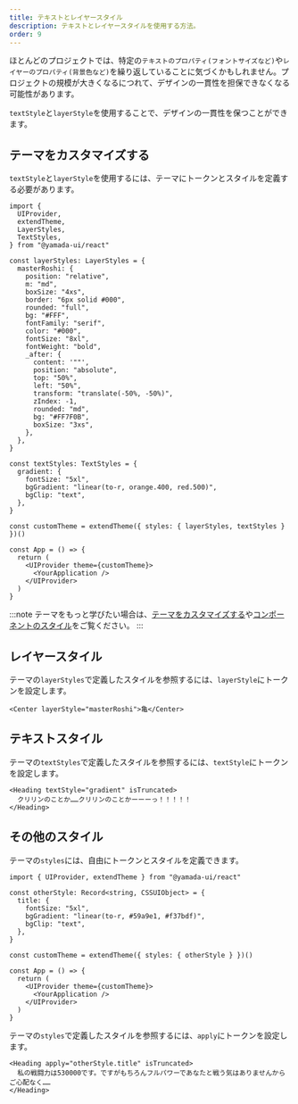 ```yaml
---
title: テキストとレイヤースタイル
description: テキストとレイヤースタイルを使用する方法。
order: 9
---
```


ほとんどのプロジェクトでは、特定の`テキストのプロパティ(フォントサイズなど)`や`レイヤーのプロパティ(背景色など)`を繰り返していることに気づくかもしれません。プロジェクトの規模が大きくなるにつれて、デザインの一貫性を担保できなくなる可能性があります。

`textStyle`と`layerStyle`を使用することで、デザインの一貫性を保つことができます。

## テーマをカスタマイズする

`textStyle`と`layerStyle`を使用するには、テーマにトークンとスタイルを定義する必要があります。

```tsx live=false
import {
  UIProvider,
  extendTheme,
  LayerStyles,
  TextStyles,
} from "@yamada-ui/react"

const layerStyles: LayerStyles = {
  masterRoshi: {
    position: "relative",
    m: "md",
    boxSize: "4xs",
    border: "6px solid #000",
    rounded: "full",
    bg: "#FFF",
    fontFamily: "serif",
    color: "#000",
    fontSize: "8xl",
    fontWeight: "bold",
    _after: {
      content: '""',
      position: "absolute",
      top: "50%",
      left: "50%",
      transform: "translate(-50%, -50%)",
      zIndex: -1,
      rounded: "md",
      bg: "#FF7F0B",
      boxSize: "3xs",
    },
  },
}

const textStyles: TextStyles = {
  gradient: {
    fontSize: "5xl",
    bgGradient: "linear(to-r, orange.400, red.500)",
    bgClip: "text",
  },
}

const customTheme = extendTheme({ styles: { layerStyles, textStyles } })()

const App = () => {
  return (
    <UIProvider theme={customTheme}>
      <YourApplication />
    </UIProvider>
  )
}
```

:::note
テーマをもっと学びたい場合は、[テーマをカスタマイズする](/styled-system/theming/customize-theme)や[コンポーネントのスタイル](/styled-system/theming/component-style)をご覧ください。
:::

## レイヤースタイル

テーマの`layerStyles`で定義したスタイルを参照するには、`layerStyle`にトークンを設定します。

```tsx
<Center layerStyle="masterRoshi">亀</Center>
```

## テキストスタイル

テーマの`textStyles`で定義したスタイルを参照するには、`textStyle`にトークンを設定します。

```tsx
<Heading textStyle="gradient" isTruncated>
  クリリンのことか……クリリンのことかーーーっ！！！！！
</Heading>
```

## その他のスタイル

テーマの`styles`には、自由にトークンとスタイルを定義できます。

```tsx live=false
import { UIProvider, extendTheme } from "@yamada-ui/react"

const otherStyle: Record<string, CSSUIObject> = {
  title: {
    fontSize: "5xl",
    bgGradient: "linear(to-r, #59a9e1, #f37bdf)",
    bgClip: "text",
  },
}

const customTheme = extendTheme({ styles: { otherStyle } })()

const App = () => {
  return (
    <UIProvider theme={customTheme}>
      <YourApplication />
    </UIProvider>
  )
}
```

テーマの`styles`で定義したスタイルを参照するには、`apply`にトークンを設定します。

```tsx
<Heading apply="otherStyle.title" isTruncated>
  私の戦闘力は530000です。ですがもちろんフルパワーであなたと戦う気はありませんからご心配なく……
</Heading>
```
